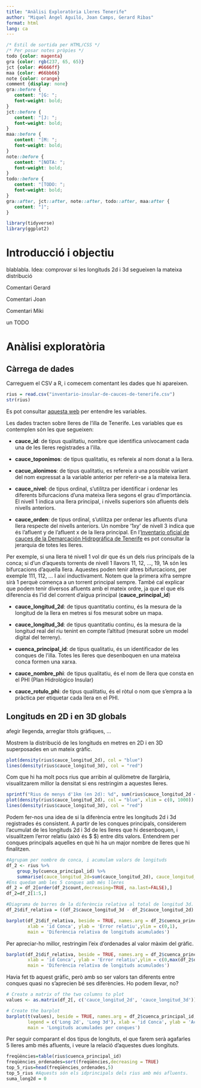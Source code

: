 ```yaml
---
title: "Anàlisi Exploratòria Lleres Tenerife"
author: "Miquel Àngel Aguiló, Joan Camps, Gerard Ribas"
format: html
lang: ca
---
```


```css
/* Estil de sortida per HTML/CSS */
/* Per posar notes pròpies */
todo {color: magenta}
gra {color: rgb(237, 65, 65)}
jct {color: #6666ff}
maa {color: #66bb66}
note {color: orange}
comment {display: none}
gra::before {
   content: "[G: ";
   font-weight: bold;
}
jct::before {
   content: "[J: ";
   font-weight: bold;
}
maa::before {
   content: "[M: ";
   font-weight: bold;
}
note::before {
   content: "[NOTA: ";
   font-weight: bold;
}
todo::before {
   content: "[TODO: ";
   font-weight: bold;
}
gra::after, jct::after, note::after, todo::after, maa:after {
   content: "]";
}
```

```r
library(tidyverse)
library(ggplot2)
```


# Introducció i objectiu

blablabla. Idea: comprovar si les longituds 2d i 3d segueixen la mateixa distribució

<gra>Comentari Gerard</gra>

<jct>Comentari Joan</jct>

<maa>Comentari Miki</maa>

<todo>un TODO</todo>

# Anàlisi exploratòria

## Càrrega de dades

Carreguem el CSV a R, i comecem comentant les dades que hi apareixen.

```r
rius = read.csv("inventario-insular-de-cauces-de-tenerife.csv")
str(rius)
```

Es pot consultar [aquesta web](https://datos.tenerife.es/es/datos/tablero?resourceId=f630dd85-9e4f-45f6-8bd4-212924a8a0b0) per entendre les variables.

Les dades tracten sobre lleres de l'illa de Tenerife. Les variables que es contemplen són les que segueixen:

-   **cauce_id**: de tipus qualitatiu, nombre que identifica unívocament cada una de les lleres registrades a l'illa.

-   **cauce_toponimos**: de tipus qualitatiu, es refereix al nom donat a la llera.

-   **cacue_alonimos**: de tipus qualitatiu, es refereix a una possible variant del nom expressat a la variable anterior per referir-se a la mateixa llera.

-   **cauce_nivel**: de tipus ordinal, s'utilitza per identificar i ordenar les diferents bifurcacions d'una mateixa llera segons el grau d'importància. El nivell 1 indica una llera principal, i nivells superiors són afluents dels nivells anteriors.

-   **cauce_orden**: de tipus ordinal, s'utilitza per ordenar les afluents d'una llera respecte del nivells anteriors. Un nombre '1xy' de nivell 3 indica que és l'afluent y de l'afluent x de la llera principal. En l'[Inventario oficial de cauces de la Demarcación Hidrpgráfica de Tenerife](https://www.aguastenerife.org/images/pdf/PHT1erCiclo/III-DocumentoGestionGobernanza/III-1-Normativa/III-1-2-Anejos/III-1-2-Anejo4-InventarioCauces.pdf) es pot consultar la jerarquia de totes les lleres.

Per exemple, si una llera té nivell 1 vol dir que és un dels rius principals de la conca; si d'un d'aquests torrents de nivell 1 llavors 11, 12, ..., 19, 1A són les bifurcacions d'aquella llera. Aquestes poden tenir altres bifurcacions, per exemple 111, 112, ... I així inductivament. Notem que la primera xifra sempre sirà 1 perquè comença a un torrent principal sempre. També cal explicar que podem tenir diversos afluents amb el mateix ordre, ja que el que els diferencia és l'id del corrent d'aigua principal (**cauce_principal_id**)

- **cauce_longitud_2d**: de tipus quantitatiu continu, és la mesura de la longitud de la llera en metres si fos mesurat sobre un mapa.

- **cauce_longitud_3d**: de tipus quantitatiu continu, és la mesura de la longitud real del riu tenint en compte l'altitud (mesurat sobre un model digital del terreny).

- **cuenca_principal_id**: de tipus qualitatiu, és un identificador de les conques de l'illa. Totes les lleres que desenboquen en una mateixa conca formen una xarxa.

- **cauce_nombre_phi**: de tipus qualitatiu, és el nom de llera que consta en el PHI (Plan Hidrológico Insular)

- **cauce_rotulo_phi**: de tipus qualitatiu, és el ròtul o nom que s'empra a la pràctica per etiquetar cada llera en el PHI.

## Longituds en 2D i en 3D globals

<todo> afegir llegenda, arreglar títols gràfiques, ... </todo>

Mostrem la distribució de les longituds en metres en 2D i en 3D superposades en un mateix gràfic.

```r
plot(density(rius$cauce_longitud_2d), col = "blue")
lines(density(rius$cauce_longitud_3d), col = "red")
```

Com que hi ha molt pocs rius que arribin al quilòmetre de llargària, visualitzarem millor la densitat si ens restringim a aquestes lleres.

```r
sprintf("Rius de menys d'1km (en 2d): %d", sum(rius$cauce_longitud_2d < 1000))
plot(density(rius$cauce_longitud_2d), col = "blue", xlim = c(0, 1000))
lines(density(rius$cauce_longitud_3d), col = "red")
```

Podem fer-nos una idea de si la diferència entre les longituds 2d i 3d registrades és consistent. A partir de les conques principals, considerem l'acumulat de les longituds 2d i 3d de les lleres que hi desenboquen, i visualitzem l'error relatiu (això és $ \frac{long\_3d - long\_2d}{long\_3d}$) entre dits valors. Entendrem per conques principals aquelles en què hi ha un major nombre de lleres que hi finalitzen.

```r
#Agrupam per nombre de conca, i acumulam valors de longituds
df_2 <- rius %>%
    group_by(cuenca_principal_id) %>%
    summarise(cauce_longitud_2d=sum(cauce_longitud_2d), cauce_longitud_3d=sum(cauce_longitud_3d), count = n())
#Ens quedam amb les 5 conques amb més lleres
df_2 = df_2[order(df_2$count,decreasing=TRUE, na.last=FALSE),]
df_2=df_2[1:5,]

#Diagrama de barres de la diferència relativa al total de longitud 3d. i.e (3d-2d)/3d
df_2$dif_relativa = ((df_2$cauce_longitud_3d - df_2$cauce_longitud_2d) / df_2$cauce_longitud_3d)

barplot(df_2$dif_relativa, beside = TRUE, names.arg = df_2$cuenca_principal_id,
        xlab = 'id Conca', ylab = 'Error relatiu',ylim = c(0,1),
        main = 'Diferència relativa de longituds acumulades')

```
Per apreciar-ho millor, restringim l'eix d'ordenades al valor màxim del gràfic.
```r
barplot(df_2$dif_relativa, beside = TRUE, names.arg = df_2$cuenca_principal_id,
        xlab = 'id Conca', ylab = 'Error relatiu',ylim = c(0,max(df_2$dif_relativa)+0.01),
        main = 'Diferència relativa de longituds acumulades')
```


<jct>Havia fet tb aquest gràfic, però amb so ser valors tan diferents entre conques quasi no s'aprecien bé ses diferències. Ho podem llevar, no?</jct>
```r
# Create a matrix of the two columns to plot
values <- as.matrix(df_2[, c('cauce_longitud_2d', 'cauce_longitud_3d')])

# Create the barplot
barplot(t(values), beside = TRUE, names.arg = df_2$cuenca_principal_id, col = c('blue', 'red'),
        legend = c('Long 2d', 'Long 3d'), xlab = 'id Conca', ylab = 'Acumulat', 
        main = 'Longituds acumulades per conques')

```


Per seguir comparant el dos tipus de longituts, el que farem serà agafarles 5 lleres amb més afluents, i veure la relació d'aquestes dues longituts.

```r
freqüències=table(rius$cuenca_principal_id)
freqüències_ordenades=sort(freqüències,decreasing = TRUE)
top_5_rius=head(freqüències_ordenades,5)
top_5_rius #Aquests són els idprincipals dels rius amb més afluents.
suma_long2d = 0
```